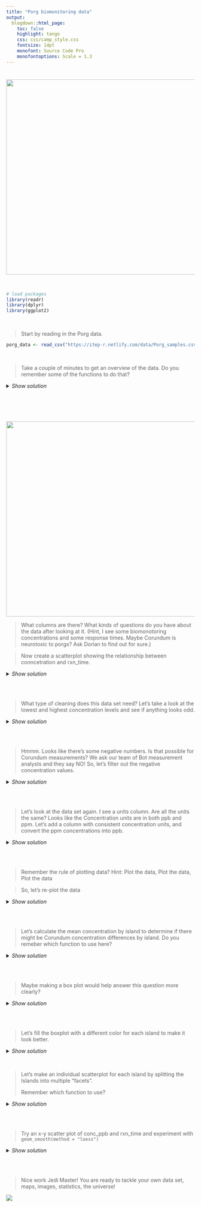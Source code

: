 ```yaml
---
title: "Porg biomonitoring data"
output:
  blogdown::html_page: 
    toc: false
    highlight: tango
    css: css/camp_style.css
    fontsize: 14pt
    monofont: Source Code Pro
    monofontoptions: Scale = 1.3
---
```



![](../images/fly_porgs_cut.PNG){width="520" style="margin: 0; margin-top: 24px;"}

<br>


```r
# load packages
library(readr)
library(dplyr)
library(ggplot2)
```

<br>

> Start by reading in the Porg data. 

```r
porg_data <- read_csv("https://itep-r.netlify.com/data/Porg_samples.csv")
```

<br>

> Take a couple of minutes to get an overview of the data. Do you remember some of the functions to do that?

<details>
<summary class = "btn_code_blue">_Show solution_</summary>
<p>

```r
view(porg_data)
glimpse(porg_data)
summary(porg_data)
```

</p></details>

<br><br>

![](../images/porgs_lifecycle.jpg){width="520" style="margin: 0; margin-top: 24px;"}

> What columns are there? What kinds of questions do you have about the data after looking at it. (Hint, I see some biomonotoring concentrations and some response times. Maybe Corundum is neurotoxic to porgs? Ask Dorian to find out for sure.)

> Now create a scatterplot showing the relationship between conncetration and rxn_time.

<details>
<summary class = "btn_code_blue">_Show solution_</summary>
<p>

```r
ggplot(data = porg_data, aes(x = Concentration, y = rxn_time)) +
  geom_point()
```

</p></details>
<br><br>

> What type of cleaning does this data set need? Let's take a look at the lowest and highest concentration levels and see if anything looks odd.

<details>
<summary class = "btn_code_blue">_Show solution_</summary>
<p>

```r
porg_data <- arrange(porg_data, Concentration)
porg_data <- arrange(porg_data, desc(Concentration))
```

</p></details>
<br><br>

> Hmmm. Looks like there's some negative numbers. Is that possible for Corundum measurements? We ask our team of Bot measurement analysts and they say NO! So, let's filter out the negative concentration values.

<details>
<summary class = "btn_code_blue">_Show solution_</summary>
<p>

```r
porg_data <- filter(porg_data, Concentration > 0)
```

</p></details>
<br><br>

> Let's look at the data set again. I see a units column. Are all the units the same? Looks like the Concentration units are in both ppb and ppm. Let's add a column with consistent concentration units, and convert the ppm concentrations into ppb.

<details>
<summary class = "btn_code_blue">_Show solution_</summary>
<p>

```r
porg_data <- mutate(porg_data, conc_ppb = ifelse(Conc_units == "ppm", Concentration * 1000, Concentration))
```

</p></details>
<br><br>

> Remember the rule of plotting data? Hint: Plot the data, Plot the data, Plot the data

> So, let's re-plot the data

<details>
<summary class = "btn_code_blue">_Show solution_</summary>
<p>

```r
ggplot(data = porg_data, aes(x = conc_ppb, y = rxn_time)) +
  geom_point()
```

</p></details>
<br><br>



> Let's calculate the mean concentration by island to determine if there might be Corundum concentration differences by island. Do you remeber which function to use here?

<details>
<summary class = "btn_code_blue">_Show solution_</summary>
<p>

```r
porg_island_summary <- group_by(porg_data, Island) %>%
  summarise(mean_corundum = mean(conc_ppb))
```

</p></details>
<br><br>

> Maybe making a box plot would help answer this question more clearly? 

<details>
<summary class = "btn_code_blue">_Show solution_</summary>
<p>

```r
ggplot(data = porg_data, aes(x = Island, y =  conc_ppb)) +
  geom_boxplot()
```

</p></details>
<br><br>

> Let's fill the boxplot with a different color for each island to make it look better.

<details>
<summary class = "btn_code_blue">_Show solution_</summary>
<p>

```r
ggplot(data = porg_data, aes(x = Island, y = conc_ppb, fill = Island)) +
  geom_boxplot()
```

</p></details>

<br>


> Let's make an individual scatterplot for each island by splitting the Islands into multiple "facets". 
>
> Remember which function to use?

<details>
<summary class = "btn_code_blue">_Show solution_</summary>
<p>

```r
ggplot(data = porg_data, aes(x = conc_ppb, y =  rxn_time)) +
  geom_point() +
  facet_wrap("Island")
```

</p></details>
<br><br>



> Try an x-y scatter plot of conc_ppb and rxn_time and experiment with `geom_smooth(method = "loess")`

<details>
<summary class = "btn_code_blue">_Show solution_</summary>
<p>

```r
ggplot(data = porg_data, aes(x = conc_ppb, y = rxn_time)) +
  geom_point() +
  geom_smooth(method = "loess") +
  facet_wrap(~Island)
```

</p></details>

<br><br>


> Nice work Jedi Master! You are ready to tackle your own data set, maps, images, statistics, the universe! 


![](https://media1.tenor.com/../images/04c4d904e2c5ee46c521523c30721768/tenor.gif?itemid=4953398)



